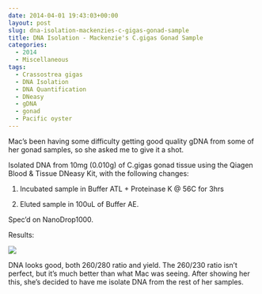 ```yaml
---
date: 2014-04-01 19:43:03+00:00
layout: post
slug: dna-isolation-mackenzies-c-gigas-gonad-sample
title: DNA Isolation - Mackenzie's C.gigas Gonad Sample
categories:
  - 2014
  - Miscellaneous
tags:
  - Crassostrea gigas
  - DNA Isolation
  - DNA Quantification
  - DNeasy
  - gDNA
  - gonad
  - Pacific oyster
---
```


Mac's been having some difficulty getting good quality gDNA from some of her gonad samples, so she asked me to give it a shot.

Isolated DNA from 10mg (0.010g) of C.gigas gonad tissue using the Qiagen Blood & Tissue DNeasy Kit, with the following changes:





  1. Incubated sample in Buffer ATL + Proteinase K @ 56C for 3hrs



  2. Eluted sample in 100uL of Buffer AE.






Spec'd on NanoDrop1000.

Results:

![](https://eagle.fish.washington.edu/Arabidopsis/20140402%20-%20Macs_EV29.g0_OD.JPG)

DNA looks good, both 260/280 ratio and yield. The 260/230 ratio isn't perfect, but it's much better than what Mac was seeing. After showing her this, she's decided to have me isolate DNA from the rest of her samples.
